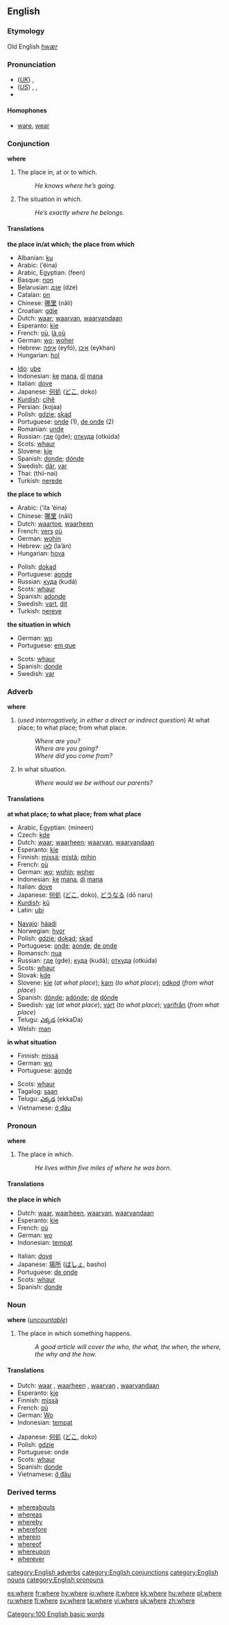 ==English==

{{rank|never|shall|most|102|where|those|own|old}}

===Etymology===
Old English ''[[hwær]]''

===Pronunciation===
* (''[[Received Pronunciation|UK]]'') {{IPA|/wɛə/, /ʍɛə/}}, {{SAMPA|/wE@/, /WE@/}}
* (''[[General American|US]]'') {{AHD|/wâr/, /hwâr/}}, {{IPA|/wɛɹ/, /ʍɛɹ/}}, {{SAMPA|/wEr/, /WEr/}}
* {{audio|en-us-where.ogg|Audio (US)}}

====Homophones====
*[[ware]], [[wear]]

===Conjunction===
'''where'''

#The place in, at or to which.
#:''He knows where he’s going.''
#The situation in which.
#:''He’s exactly where he belongs.''

====Translations====

'''the place in/at which; the place from which'''
{{top}}
*Albanian: [[ku]]
*Arabic: {{ARchar|[[اين]]}} (’éina)
*Arabic, Egyptian: {{ARchar|[[فين]]}} (feen)
*Basque: [[non]]
*Belarusian: [[дзе]] (dze)
*Catalan: [[on]]
*Chinese: [[哪里]] (nǎli)
*Croatian: [[gdje]]
*Dutch: [[waar]]; [[waarvan]], [[waarvandaan]]
*Esperanto: [[kie]]
*French: [[où]], [[là où]]
*German: [[wo]]; [[woher]]
*Hebrew: [[איפה]] (eyfó), [[איכן]] (eykhan)
*Hungarian: [[hol]]
{{mid}}
*[[Ido]]: [[ube]]
*Indonesian: [[ke]] [[mana]], [[di]] [[mana]]
*Italian: [[dove]]
*Japanese: [[何処]] ([[どこ]], doko)
*[[Kurdish]]: [[cihê]]
*Persian: {{FAchar|[[کجا]]}} (kojaa)
*Polish: [[gdzie]]; [[skąd]]
*Portuguese: [[onde]] (1), [[de onde]] (2)
*Romanian: [[unde]]
*Russian: [[где]] (gde); [[откуда]] (otkúda)
*Scots: [[whaur]]
*Slovene: [[kje]]
*Spanish: [[donde]]; [[dónde]]
*Swedish: [[där]], [[var]]
*Thai: (thii-nai)
*Turkish: [[nerede]]
{{bottom}}

'''the place to which'''
{{top}}
*Arabic: {{ARchar|[[الى اين]]}} (’íla ’éina)
*Chinese: [[哪里]] (nǎli)
*Dutch: [[waartoe]], [[waarheen]]
*French: [[vers]] [[où]]
*German: [[wohin]]
*Hebrew: [[לאן]] (la’án)
*Hungarian: [[hova]]
{{mid}}
*Polish: [[dokąd]]
*Portuguese: [[aonde]]
*Russian: [[куда]] (kudá)
*Scots: [[whaur]]
*Spanish: [[adonde]]
*Swedish: [[vart]], [[dit]]
*Turkish: [[nereye]]
{{bottom}}

'''the situation in which'''
{{top}}
*German: [[wo]]
*Portuguese: [[em que]]
{{mid}}
*Scots: [[whaur]]
*Spanish: [[donde]]
*Swedish: [[var]]
{{bottom}}

===Adverb===
'''where'''

#(''used interrogatively, in either a direct or indirect question'') At what place; to what place; from what place.
#:''Where are you?''
#:''Where are you going?''
#:''Where did you come from?''
#In what situation.
#:''Where would we be without our parents?''

====Translations====

'''at what place; to what place; from what place'''
{{top}}
*Arabic, Egyptian: {{ARchar|[[منين]]}} (mineen)
*Czech: [[kde]]
*Dutch: [[waar]]; [[waarheen]]; [[waarvan]], [[waarvandaan]]
*Esperanto: [[kie]]
*Finnish: [[missä]]; [[mistä]]; [[mihin]]
*French: [[où]]
*German: [[wo]]; [[wohin]]; [[woher]]
*Indonesian: [[ke]] [[mana]], [[di]] [[mana]]
*Italian: [[dove#Italian|dove]]
*Japanese: [[何処]] ([[どこ]], doko), [[どうなる]] (dō naru)
*[[Kurdish]]: [[kû]]
*Latin: [[ubi]]
{{mid}}
*[[Navajo]]: [[háadi]]
*Norwegian: [[hvor]]
*Polish: [[gdzie]]; [[dokąd]]; [[skąd]]
*Portuguese: [[onde]]; [[aonde]]; [[de onde]]
*Romansch: [[nua]]
*Russian: [[где]] (gde); [[куда]] (kudá); [[откуда]] (otkúda)
*Scots: [[whaur]]
*Slovak: [[kde]]
*Slovene: [[kje]] (''at what place''); [[kam]] (''to what place''); [[odkod]] (''from what place'')
*Spanish: [[dónde]]; [[adónde]]; [[de]] [[dónde]]
*Swedish: [[var]] (''at what place''); [[vart]] (''to what place''); [[varifrån]] (''from what place'')
*Telugu: [[ఎక్కడ]] (ekkaDa)
*Welsh: [[man]]
{{bottom}}

'''in what situation'''
{{top}}
*Finnish: [[missä]]
*German: [[wo]]
*Portuguese: [[aonde]]
{{mid}}
*Scots: [[whaur]]
*Tagalog: [[saan]]
*Telugu: [[ఎక్కడ]] (ekkaDa)
*Vietnamese: [[ở đâu]]
{{bottom}}

===Pronoun===
'''where'''

#The place in which.
#:''He lives within five miles of where he was born.''

====Translations====

'''the place in which'''
{{top}}
*Dutch: [[waar]], [[waarheen]], [[waarvan]], [[waarvandaan]]
*Esperanto: [[kie]]
*French: [[où]]
*German: [[wo]]
*Indonesian: [[tempat]]
{{mid}}
*Italian: [[dove#Italian|dove]]
*Japanese: [[場所]] ([[ばしょ]], basho)
*Portuguese: [[de onde]]
*Scots: [[whaur]]
*Spanish: [[donde]]
{{bottom}}

===Noun===
'''where''' (''[[uncountable]]'')

#The place in which something happens.
#:''A good article will cover the who, the what, the when, the where, the why and the how.''

====Translations====
{{top}}
*Dutch: [[waar]] {{n}}, [[waarheen]] {{n}}, [[waarvan]] {{n}}, [[waarvandaan]] {{n}}
*Esperanto: [[kie]]
*Finnish: [[missä]]
*French: [[où]] {{m}}
*German: [[Wo]] {{n}}
*Indonesian: [[tempat]]
{{mid}}
*Japanese: [[何処]] ([[どこ]], doko)
*Polish: [[gdzie]]
*Portuguese: onde
*Scots: [[whaur]]
*Spanish: [[donde]] {{m}}
*Vietnamese: [[ở đâu]]
{{bottom}}

===Derived terms===
*[[whereabouts]]
*[[whereas]]
*[[whereby]]
*[[wherefore]]
*[[wherein]]
*[[whereof]]
*[[whereupon]]
*[[wherever]]

[[Category:100 English basic words]]

[[category:English adverbs]]
[[category:English conjunctions]]
[[category:English nouns]]
[[category:English pronouns]]

[[es:where]]
[[fr:where]]
[[hy:where]]
[[io:where]]
[[it:where]]
[[kk:where]]
[[hu:where]]
[[pl:where]]
[[ru:where]]
[[fi:where]]
[[sv:where]]
[[ta:where]]
[[vi:where]]
[[uk:where]]
[[zh:where]]